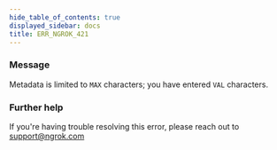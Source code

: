 ```yaml
---
hide_table_of_contents: true
displayed_sidebar: docs
title: ERR_NGROK_421
---
```


### Message

Metadata is limited to `MAX` characters; you have entered `VAL` characters.

### Further help

If you're having trouble resolving this error, please reach out to [support@ngrok.com](mailto:support@ngrok.com?subject=Help%20with%20ERR_NGROK_421)
